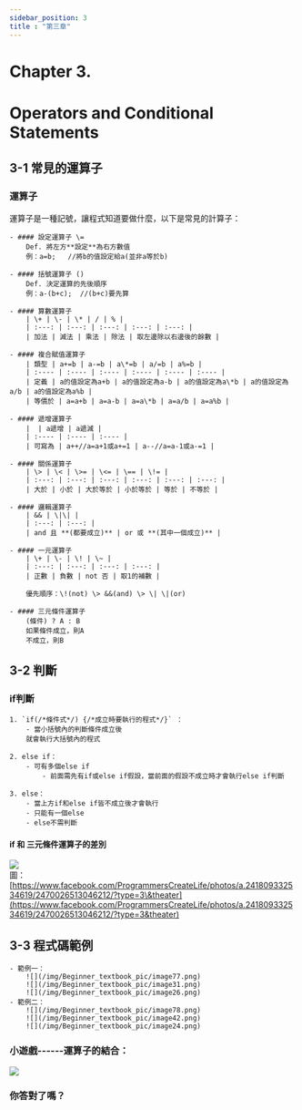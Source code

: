 ```yaml
---
sidebar_position: 3
title : "第三章"
---
```


# <span class="chapter_title">Chapter 3. </span>
# <span class="chapter_subtitle"> Operators and Conditional Statements </span>


## 3-1 常見的運算子

### 運算子
運算子是一種記號，讓程式知道要做什麼，以下是常見的計算子：

    - #### 設定運算子 \= 
        Def. 將左方**設定**為右方數值  
        例：a=b;   //將b的值設定給a(並非a等於b)

    - #### 括號運算子 ()
        Def. 決定運算的先後順序   
        例：a-(b+c);  //(b+c)要先算

    - #### 算數運算子
        | \+ | \- | \* | / | % |
        | :---: | :---: | :---: | :---: | :---: |
        | 加法 | 減法 | 乘法 | 除法 | 取左邊除以右邊後的餘數 |

    - #### 複合賦值運算子
        | 類型 | a+=b | a-=b | a\*=b | a/=b | a%=b |
        | :---- | :---- | :---- | :---- | :---- | :---- |
        | 定義 | a的值設定為a+b | a的值設定為a-b | a的值設定為a\*b | a的值設定為a/b | a的值設定為a%b |
        | 等價於 | a=a+b | a=a-b | a=a\*b | a=a/b | a=a%b |

    - #### 遞增運算子
        |  | a遞增 | a遞減 |
        | :---- | :---- | :---- |
        | 可寫為 | a++//a=a+1或a+=1 | a--//a=a-1或a-=1 |

    - #### 關係運算子
        | \> | \< | \>= | \<= | \== | \!= |
        | :---: | :---: | :---: | :---: | :---: | :---: |
        | 大於 | 小於 | 大於等於 | 小於等於 | 等於 | 不等於 |

    - #### 邏輯運算子
        | && | \|\| |
        | :---: | :---: |
        | and 且 **(都要成立)** | or 或 **(其中一個成立)** |

    - #### 一元運算子
        | \+ | \- | \! | \~ |
        | :---: | :---: | :---: | :---: |
        | 正數 | 負數 | not 否 | 取1的補數 |  

        優先順序：\!(not) \> &&(and) \> \| \|(or)

    - #### 三元條件運算子
        (條件) ? A : B  
        如果條件成立，則A  
        不成立，則B

## 3-2 判斷  

### if判斷

    1. `if(/*條件式*/) {/*成立時要執行的程式*/}` ：  
        - 當小括號內的判斷條件成立後  
        就會執行大括號內的程式  

    2. else if：
        - 可有多個else if  
            - 前面需先有if或else if假設，當前面的假設不成立時才會執行else if判斷

    3. else：
        - 當上方if和else if皆不成立後才會執行  
        - 只能有一個else
        - else不需判斷

#### if 和 三元條件運算子的差別

![](/img/Beginner_textbook_pic/image75.png)  
圖：[https://www.facebook.com/ProgrammersCreateLife/photos/a.241809332534619/2470026513046212/?type=3\&theater](https://www.facebook.com/ProgrammersCreateLife/photos/a.241809332534619/2470026513046212/?type=3&theater)

## 3-3 程式碼範例
    - 範例一：  
        ![](/img/Beginner_textbook_pic/image77.png)  
        ![](/img/Beginner_textbook_pic/image31.png)  
        ![](/img/Beginner_textbook_pic/image26.png)  
    - 範例二：  
        ![](/img/Beginner_textbook_pic/image78.png)  
        ![](/img/Beginner_textbook_pic/image42.png)  
        ![](/img/Beginner_textbook_pic/image24.png)  


### 小遊戲------運算子的結合：
![](/img/Beginner_textbook_pic/image48.png)  
<h3>你答對了嗎？</h3>